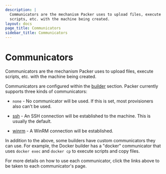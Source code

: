 ```yaml
---
description: |
  Communicators are the mechanism Packer uses to upload files, execute
  scripts, etc. with the machine being created.
layout: docs
page_title: Communicators
sidebar_title: Communicators
---
```


# Communicators

Communicators are the mechanism Packer uses to upload files, execute scripts,
etc. with the machine being created.

Communicators are configured within the
[builder](/docs/templates/builders) section. Packer currently supports
three kinds of communicators:

- `none` - No communicator will be used. If this is set, most provisioners
  also can't be used.

- [ssh](/docs/communicators/ssh) - An SSH connection will be established to the machine. This is
  usually the default.

- [winrm](/docs/communicators/winrm) - A WinRM connection will be established.

In addition to the above, some builders have custom communicators they can use.
For example, the Docker builder has a "docker" communicator that uses
`docker exec` and `docker cp` to execute scripts and copy files.

For more details on how to use each communicator, click the links above to be
taken to each communicator's page.
